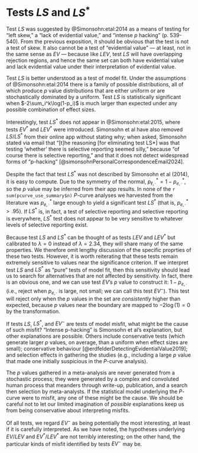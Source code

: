 # Tests $LS$ and $LS^*$

<!-- Heading changed to Level one for the supplement -->

Test $LS$ was suggested by @Simonsohn:etal:2014 as a means of testing for "left skew," a "lack of evidential value," and "intense $p$ hacking" (p. 539-540). From the previous exposition, it should be obvious that the test is not a test of skew. It also cannot be a test of "evidential value" --- at least, not in the same sense as $EV$ --- because like $LEV$, test $LS$ will have overlapping rejection regions, and hence the same set can both have evidential value and lack evidential value under their interpretation of evidential value. 

Test $LS$ is better understood as a test of model fit. Under the assumptions of @Simonsohn:etal:2014 there is a family of possible distributions, all of which produce $p$ value distributions that are either uniform or are stochastically dominated by a uniform. Test $LS$ is statistically significant when $-2\sum_i^k\log(1-p_i)$ is much larger than expected under any possible combination of effect sizes.

<!--- Email from Simonsohn July 8, 2024


The reasoning [for eliminating test LS*] was that testing 'whether' there is selective reporting seemed silly. 

First, of course there is selective reporting.

Second, if there is, it does not matter much, what matters is whether the results are informative accounting/controlling for selective reporting. 

Third, some forms of selective reporting cause left-skew, others just uniform (https://datacolada.org/91). So it is arbitrary at least partially to deem somethingn significantly p-hacked if it has left-skew, for it picks up only slow p-hacking. It's really just a test of slow p-hacking.
--->
Interestingly, test $LS^*$ does not appear in @Simonsohn:etal:2015, where tests $EV^*$ and $LEV^*$ were introduced. Simonsohn et al have also removed $LS/LS^*$ from their online app without stating why; when asked, Simonsohn stated via email that "[t]he reasoning [for eliminating test LS*] was that testing 'whether' there is selective reporting seemed silly," because "of course there is selective reporting," and that it does not detect widespread forms of "p-hacking" [@simonsohnPersonalCorrespondenceEmail2024].

Despite the fact that test $LS^*$ was not described by Simonsohn et al (2014), it is easy to compute. Due to the symmetry of the normal, $p^*_{\ell,\cdot}=1-p^*_{e,\cdot}$, so the $p$ value may be inferred from their app results. In none of the `r sum(pcurve_use_summary$n)` $P$-curve analyses we harvested from the literature was $p^*_{e,\cdot}$ large enough to yield a significant test $LS^*$ (that is, $p^*_{e,\cdot}>.95$). If $LS^*$ is, in fact, a test of selective reporting and selective reporting is everywhere, $LS^*$ test does not appear to be very sensitive to whatever levels of selective reporting exist.

Because test $LS$ and $LS^*$ can be thought of as tests $LEV$ and $LEV^*$ but calibrated to $\lambda=0$ instead of $\lambda=2.34$, they will share many of the same properties. We therefore omit lengthy discussion of the specific proprties of these two tests. However, it is worth reiterating that these tests remain extremely sensitive to values near the significance criterion. If we interpret test $LS$ and $LS^*$ as "pure" tests of model fit, then this sensitivity should lead us to search for alternatives that are not affected by sensitivity. In fact, there is an obvious one, and we can use test $EV$'s $p$ value to construct it: $1-p_{e,\cdot}$ (i.e., reject when $p_{e,\cdot}$ is large, not small; we can call this test $EV^-$). This test will reject only when the $p$ values in the set are *consistently* higher than expected, because $p$ values near the boundary are mapped to $-2\log(1)=0$ by the transformation.

If tests $LS$, $LS^*$, and $EV^-$ are tests of model misfit, what might be the cause of such misfit? "Intense p-hacking" is Simonsohn et al's explanation, but other explanations are possible. Others include conservative tests (which generate larger $p$ values, on average, than a uniform when effect sizes are small); conservative behaviour [@erdfelderDetectingEvidentialValue2019]; and selection effects in gathering the studies (e.g., including a large $p$ value that made one initially suspicious in the $P$-curve analysis). 

The $p$ values gathered in a meta-analysis are never generated from a stochastic process; they were generated by a complex and convoluted human process that meanders through write-up, publication, and a search then selection by meta-analysts. If the statistical model underlying the $P$-curve were to misfit, any one of these might be the cause. We should be careful not to let our limited imagination of *possible* explanations keep us from being conservative about interpreting misfits.

Of all tests, we regard $EV^-$ as being potentially the most interesting, at least if it is carefully interpreted. As we have noted, the hypotheses underlying $EV/LEV$ and $EV^*/LEV^*$ are not terribly interesting; on the other hand, the particular kinds of misfit identified by tests $EV^-$ may be.
